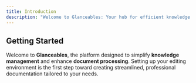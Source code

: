 ```yaml
---
title: Introduction
description: "Welcome to Glanceables: Your hub for efficient knowledge management and document processing"
---
```


## Getting Started

Welcome to **Glanceables**, the platform designed to simplify **knowledge management** and enhance **document processing**. Setting up your editing environment is the first step toward creating streamlined, professional documentation tailored to your needs.

